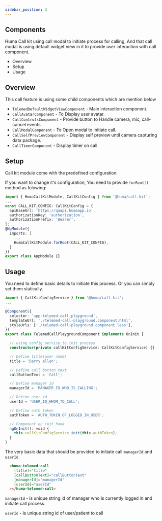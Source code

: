 ```yaml
---
sidebar_position: 3
---
```


## Components
Huma Call kit using call modal to initiate process for calling,
And that call modal is using default widget view in it to provide user interaction with call component.

- Overview
- Setup
- Usage

## Overview

This call feature is using some child components which are mention below

- `TelemedDefaultWidgetViewComponent` - Main interaction component.
- `CallAvatarComponent` - To Display user avatar.
- `CallControlsComponent` - Provide button to Handle camera, mic, call-cancel events.
- `CallModalComponent` - To Open modal to initiate call.
- `CallSelfPreviewComponent` - Display self preview until camera capturing data package.
- `CallTimerComponent` - Display timer on call.


## Setup

Call kit module come with the predefined configuration.

If you want to change it's configuration, You need to provide `forRoot()` method as folowing:

```typescript
import { HumaCallKitModule, CallKitConfig } from '@huma/call-kit';
...
const CALL_KIT_CONFIG: CallKitConfig = {
  apiBaseUrl: 'https://qaapi.humaapp.io',
  authorizationKey: 'authorization',
  authorizationPrefix: 'Bearer',
};
@NgModule({
  imports: [
    ...
    HumaCallKitModule.forRoot(CALL_KIT_CONFIG),
  ]
})
export class AppModule {}
```

## Usage

You need to define basic details to initiate this process. Or you can simply set them statically.

```typescript
import { CallKitConfigService } from '@huma/call-kit';
...

@Component({
  selector: 'app-telemed-call-playground',
  templateUrl: './telemed-call-playground.component.html',
  styleUrls: ['./telemed-call-playground.component.less'],
})
export class TelemedCallPlaygroundComponent implements OnInit {

  // using config service to init process
  constructor(private callKitConfigService: CallKitConfigService) {}

  // Define title(user name)
  title = 'Barry allen';

  // Define call button text
  callButtonText = 'Call';

  // Define manager id
  managerId = 'MANAGER_ID_WHO_IS_CALLING';

  // Define user id
  userId = 'USER_ID_WHOM_TO_CALL';

  // Define auth token
  authToken = 'AUTH_TOKEN_OF_LOGGED_IN_USER';

  // Component on init hook
  ngOnInit(): void {
    this.callKitConfigService.init(this.authToken);
  }
}
```

The very basic data that should be provided to initiate call `managerId` and `userId`.

```html
  <huma-telemed-call
    [title]="title"
    [callButtonText]="callButtonText"
    [managerId]="managerId"
    [userId]="userId"
  ></huma-telemed-call>
```

`managerId` - is unique string id of manager who is currently logged in and initiate call process.

`userId` - is unique string id of user/patient to call
